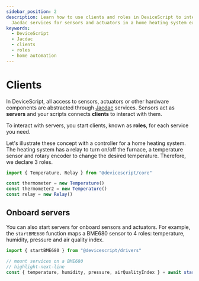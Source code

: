 ```yaml
---
sidebar_position: 2
description: Learn how to use clients and roles in DeviceScript to interact with
  Jacdac services for sensors and actuators in a home heating system example.
keywords:
  - DeviceScript
  - Jacdac
  - clients
  - roles
  - home automation
---
```

# Clients

In DeviceScript, all access to sensors, actuators or other hardware components
are abstracted through [Jacdac](https://aka.ms/jacdac) services.
Sensors act as **servers** and your scripts connects **clients** to interact with them.

To interact with servers, you start clients, known as **roles**, for each service you need.

Let's illustrate these concept with a controller for a home heating system.
The heating system has a relay to turn on/off the furnace, a temperature sensor and
rotary encoder to change the desired temperature.
Therefore, we declare 3 roles.

```ts
import { Temperature, Relay } from "@devicescript/core"

const thermometer = new Temperature()
const thermometer2 = new Temperature()
const relay = new Relay()
```

## Onboard servers

You can also start servers for onboard sensors and actuators. For example, the `startBME680` function maps a BME680 sensor to 4 roles: temperature, humidity, pressure and air quality index.

```ts
import { startBME680 } from "@devicescript/drivers"

// mount services on a BME680
// highlight-next-line
const { temperature, humidity, pressure, airQualityIndex } = await startBME680()
```
